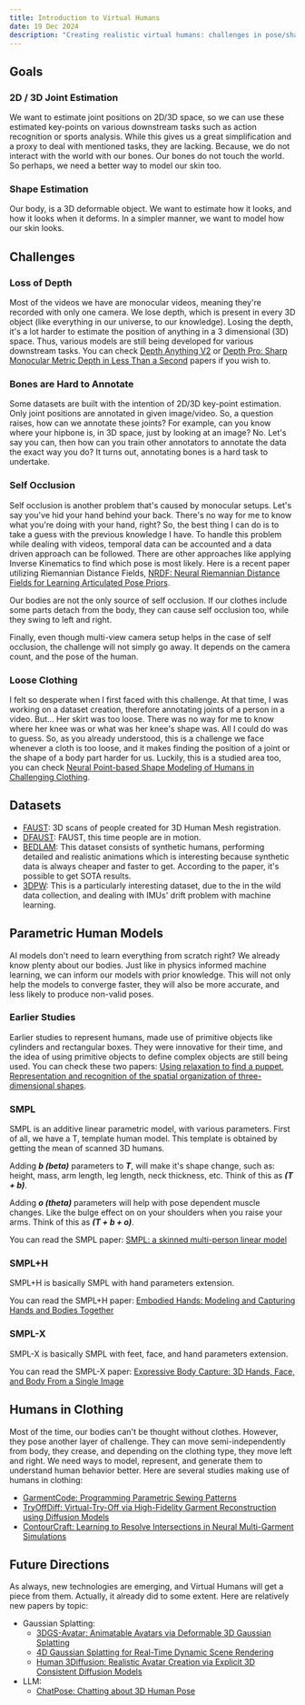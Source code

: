 ```yaml
---
title: Introduction to Virtual Humans
date: 19 Dec 2024
description: "Creating realistic virtual humans: challenges in pose/shape estimation & advancements using parametric models & new tech like LLMs."
---
```


## Goals

### 2D / 3D Joint Estimation

We want to estimate joint positions on 2D/3D space, so we can use these estimated key-points on various downstream tasks such as action recognition or sports analysis. While this gives us a great simplification and a proxy to deal with mentioned tasks, they are lacking. Because, we do not interact with the world with our bones. Our bones do not touch the world. So perhaps, we need a better way to model our skin too.

### Shape Estimation

Our body, is a 3D deformable object. We want to estimate how it looks, and how it looks when it deforms. In a simpler manner, we want to model how our skin looks.

## Challenges

### Loss of Depth

Most of the videos we have are monocular videos, meaning they're recorded with only one camera. We lose depth, which is present in every 3D object (like everything in our universe, to our knowledge). Losing the depth, it's a lot harder to estimate the position of anything in a 3 dimensional (3D) space. Thus, various models are still being developed for various downstream tasks. You can check [Depth Anything V2](https://arxiv.org/abs/2406.09414) or [Depth Pro: Sharp Monocular Metric Depth in Less Than a Second](https://arxiv.org/abs/2410.02073) papers if you wish to.

### Bones are Hard to Annotate

Some datasets are built with the intention of 2D/3D key-point estimation. Only joint positions are annotated in given image/video. So, a question raises, how can we annotate these joints? For example, can you know where your hipbone is, in 3D space, just by looking at an image? No. Let's say you can, then how can you train other annotators to annotate the data the exact way you do? It turns out, annotating bones is a hard task to undertake.

### Self Occlusion

Self occlusion is another problem that's caused by monocular setups. Let's say you've hid your hand behind your back. There's no way for me to know what you're doing with your hand, right? So, the best thing I can do is to take a guess with the previous knowledge I have. To handle this problem while dealing with videos, temporal data can be accounted and a data driven approach can be followed. There are other approaches like applying Inverse Kinematics to find which pose is most likely. Here is a recent paper utilizing Riemannian Distance Fields, [NRDF: Neural Riemannian Distance Fields for Learning Articulated Pose Priors](https://arxiv.org/abs/2403.03122).

Our bodies are not the only source of self occlusion. If our clothes include some parts detach from the body, they can cause self occlusion too, while they swing to left and right.

Finally, even though multi-view camera setup helps in the case of self occlusion, the challenge will not simply go away. It depends on the camera count, and the pose of the human.

### Loose Clothing

I felt so desperate when I first faced with this challenge. At that time, I was working on a dataset creation, therefore annotating joints of a person in a video. But... Her skirt was too loose. There was no way for me to know where her knee was or what was her knee's shape was. All I could do was to guess. So, as you already understood, this is a challenge we face whenever a cloth is too loose, and it makes finding the position of a joint or the shape of a body part harder for us. Luckily, this is a studied area too, you can check [Neural Point-based Shape Modeling of Humans in Challenging Clothing](https://arxiv.org/abs/2209.06814).

## Datasets

- [FAUST](https://ieeexplore.ieee.org/document/6909880): 3D scans of people created for 3D Human Mesh registration.
- [DFAUST](https://ieeexplore.ieee.org/document/8100074): FAUST, this time people are in motion.
- [BEDLAM](https://arxiv.org/abs/2306.16940): This dataset consists of synthetic humans, performing detailed and realistic animations which is interesting because synthetic data is always cheaper and faster to get. According to the paper, it's possible to get SOTA results.
- [3DPW](https://link.springer.com/chapter/10.1007/978-3-030-01249-6_37): This is a particularly interesting dataset, due to the in the wild data collection, and dealing with IMUs' drift problem with machine learning.

## Parametric Human Models

AI models don't need to learn everything from scratch right? We already know plenty about our bodies. Just like in physics informed machine learning, we can inform our models with prior knowledge. This will not only help the models to converge faster, they will also be more accurate, and less likely to produce non-valid poses.

### Earlier Studies

Earlier studies to represent humans, made use of primitive objects like cylinders and rectangular boxes. They were innovative for their time, and the idea of using primitive objects to define complex objects are still being used. You can check these two papers: [Using relaxation to find a puppet](https://dl.acm.org/doi/10.5555/3015508.3015523), [Representation and recognition of the spatial organization of three-dimensional shapes](https://royalsocietypublishing.org/doi/10.1098/rspb.1978.0020).

### SMPL

SMPL is an additive linear parametric model, with various parameters. First of all, we have a T, template human model. This template is obtained by getting the mean of scanned 3D humans.

Adding ***b (beta)*** parameters to ***T***, will make it's shape change, such as: height, mass, arm length, leg length, neck thickness, etc. Think of this as ***(T + b)***.

Adding ***o (theta)*** parameters will help with pose dependent muscle changes. Like the bulge effect on on your shoulders when you raise your arms. Think of this as ***(T + b + o)***.

You can read the SMPL paper: [SMPL: a skinned multi-person linear model](https://dl.acm.org/doi/10.1145/2816795.2818013)

### SMPL+H

SMPL+H is basically SMPL with hand parameters extension.

You can read the SMPL+H paper: [Embodied Hands: Modeling and Capturing Hands and Bodies Together](http://arxiv.org/abs/2201.02610)

### SMPL-X

SMPL-X is basically SMPL with feet, face, and hand parameters extension.

You can read the SMPL-X paper: [Expressive Body Capture: 3D Hands, Face, and Body From a Single Image](https://ieeexplore.ieee.org/document/8953319)

## Humans in Clothing

Most of the time, our bodies can't be thought without clothes. However, they pose another layer of challenge. They can move semi-independently from body, they crease, and depending on the clothing type, they move left and right. We need ways to model, represent, and generate them to understand human behavior better. Here are several studies making use of humans in clothing:

- [GarmentCode: Programming Parametric Sewing Patterns](https://arxiv.org/abs/2306.03642)
- [TryOffDiff: Virtual-Try-Off via High-Fidelity Garment Reconstruction using Diffusion Models](https://arxiv.org/abs/2411.18350)
- [ContourCraft: Learning to Resolve Intersections in Neural Multi-Garment Simulations](http://arxiv.org/abs/2405.09522)

## Future Directions

As always, new technologies are emerging, and Virtual Humans will get a piece from them. Actually, it already did to some extent. Here are relatively new papers by topic:

- Gaussian Splatting:
    - [3DGS-Avatar: Animatable Avatars via Deformable 3D Gaussian Splatting](http://arxiv.org/abs/2312.09228)
    - [4D Gaussian Splatting for Real-Time Dynamic Scene Rendering](http://arxiv.org/abs/2310.08528)
    - [Human 3Diffusion: Realistic Avatar Creation via Explicit 3D Consistent Diffusion Models](http://arxiv.org/abs/2406.08475)
- LLM:
    - [ChatPose: Chatting about 3D Human Pose](https://arxiv.org/abs/2311.18836v2)
